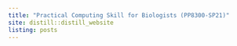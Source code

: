 ```yaml
---
title: "Practical Computing Skill for Biologists (PP8300-SP21)"
site: distill::distill_website
listing: posts
---
```


